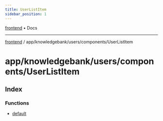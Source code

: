 ```yaml
---
title: UserListItem
sidebar_position: 1
---
```


[frontend](./UserListItem/../../../../..) • Docs

***

[frontend](./UserListItem/../../../../..) / app/knowledgebank/users/components/UserListItem

# app/knowledgebank/users/components/UserListItem

## Index

### Functions

- [default](./UserListItem/functions/default)
